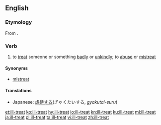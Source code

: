 ==English==

===Etymology===
From {{prefix|ill|treat|lang=en}}.

===Verb===
{{en-verb}}
# to [[treat]] someone or something [[badly]] or [[unkindly]]; to [[abuse]] or [[mistreat]]

====Synonyms====
* [[mistreat]]

====Translations====
{{trans-top|to treat someone badly}}
* Japanese: [[虐待する]](ぎゃくたいする, ''gyakutai-suru'')
{{trans-mid}}
{{trans-bottom}}

[[et:ill-treat]]
[[ko:ill-treat]]
[[hy:ill-treat]]
[[io:ill-treat]]
[[kn:ill-treat]]
[[ku:ill-treat]]
[[ml:ill-treat]]
[[ja:ill-treat]]
[[pl:ill-treat]]
[[ta:ill-treat]]
[[vi:ill-treat]]
[[zh:ill-treat]]